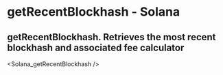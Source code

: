# getRecentBlockhash - Solana

## getRecentBlockhash. Retrieves the most recent blockhash and associated fee calculator


<Solana_getRecentBlockhash />
